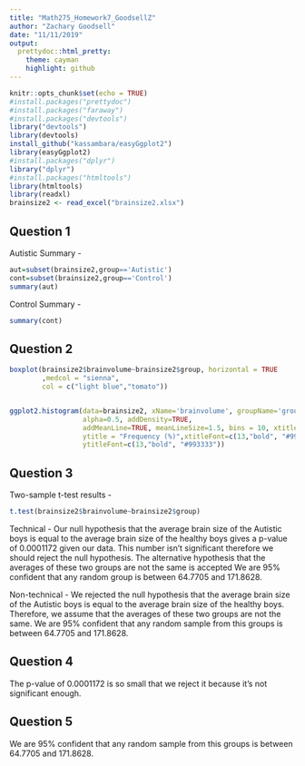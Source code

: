 ```yaml
---
title: "Math275_Homework7_GoodsellZ"
author: "Zachary Goodsell"
date: "11/11/2019"
output: 
  prettydoc::html_pretty:
    theme: cayman
    highlight: github
---
```


```r
knitr::opts_chunk$set(echo = TRUE)
#install.packages("prettydoc")
#install.packages("faraway")
#install.packages("devtools")
library("devtools")
library(devtools)
install_github("kassambara/easyGgplot2")
library(easyGgplot2)
#install.packages("dplyr")
library("dplyr")
#install.packages("htmltools")
library(htmltools)
library(readxl)
brainsize2 <- read_excel("brainsize2.xlsx")

```

## Question 1

Autistic Summary - 
```r
aut=subset(brainsize2,group=='Autistic')
cont=subset(brainsize2,group=='Control')
summary(aut)
```

Control Summary - 
```r
summary(cont)
```

## Question 2

```r
boxplot(brainsize2$brainvolume~brainsize2$group, horizontal = TRUE
        ,medcol = "sienna", 
        col = c("light blue","tomato"))


ggplot2.histogram(data=brainsize2, xName='brainvolume', groupName='group', legendPosition="right",
                  alpha=0.5, addDensity=TRUE, 
                  addMeanLine=TRUE, meanLineSize=1.5, bins = 10, xtitle = "Brain Volume",
                  ytitle = "Frequency (%)",xtitleFont=c(13,"bold", "#993333"), 
                  ytitleFont=c(13,"bold", "#993333"))
```

## Question 3

Two-sample t-test results - 

```r
t.test(brainsize2$brainvolume~brainsize2$group)

```

Technical - 
Our null hypothesis that the average brain size of the Autistic boys is equal to the average brain size of the healthy boys gives a p-value of 0.0001172 given our data. This number isn’t significant therefore we should reject the null hypothesis. The alternative hypothesis that the averages of these two groups are not the same is accepted We are 95% confident that any random group is between 64.7705 and 171.8628.

Non-technical - 
We rejected the null hypothesis that the average brain size of the Autistic boys is equal to the average brain size of the healthy boys. Therefore, we assume that the averages of these two groups are not the same. We are 95% confident that any random sample from this groups is between 64.7705 and 171.8628.

## Question 4

The p-value of 0.0001172 is so small that we reject it because it's not significant enough.

## Question 5 
We are 95% confident that any random sample from this groups is between 64.7705 and 171.8628.
